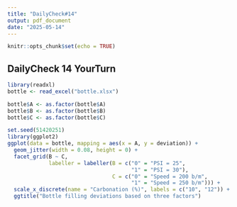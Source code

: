 ```yaml
---
title: "DailyCheck#14"
output: pdf_document
date: "2025-05-14"
---
```


```r
knitr::opts_chunk$set(echo = TRUE)
```

## DailyCheck 14 YourTurn
```r
library(readxl)
bottle <- read_excel("bottle.xlsx")

bottle$A <- as.factor(bottle$A)
bottle$B <- as.factor(bottle$B)
bottle$C <- as.factor(bottle$C)

set.seed(51420251)
library(ggplot2)
ggplot(data = bottle, mapping = aes(x = A, y = deviation)) +
  geom_jitter(width = 0.08, height = 0) +
  facet_grid(B ~ C,
             labeller = labeller(B = c("0" = "PSI = 25",
                                       "1" = "PSI = 30"),
                                 C = c("0" = "Speed = 200 b/m",
                                       "1" = "Speed = 250 b/m"))) +
  scale_x_discrete(name = "Carbonation (%)", labels = c("10", "12")) +
  ggtitle("Bottle filling deviations based on three factors")
```
